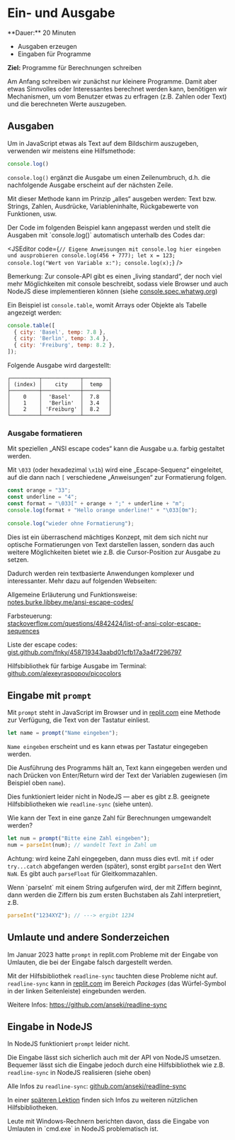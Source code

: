 
# Ein- und Ausgabe

<Callout>
  **Dauer:** 20 Minuten

  - Ausgaben erzeugen
  - Eingaben für Programme

  **Ziel:** Programme für Berechnungen schreiben
</Callout>

Am Anfang schreiben wir zunächst nur kleinere Programme. Damit 
aber etwas Sinnvolles oder Interessantes berechnet werden kann, 
benötigen wir Mechanismen, um vom Benutzer etwas zu erfragen 
(z.B. Zahlen oder Text) und die berechneten Werte auszugeben. 

## Ausgaben

Um in JavaScript etwas als Text auf dem Bildschirm auszugeben, 
verwenden wir meistens eine Hilfsmethode:

```js
console.log()
```

`console.log()` ergänzt die Ausgabe um einen Zeilenumbruch, d.h. 
die nachfolgende Ausgabe erscheint auf der nächsten Zeile.

Mit dieser Methode kann im Prinzip „alles“ ausgeben werden:
Text bzw. Strings, Zahlen, Ausdrücke, Variableninhalte, 
Rückgabewerte von Funktionen, usw.

<Callout type="info">
Der Code im folgenden Beispiel kann angepasst werden und stellt die
Ausgaben mit `console.log()` automatisch unterhalb des Codes dar:
</Callout>

<br/>

<JSEditor code={`// Eigene Anweisungen mit console.log hier eingeben und ausprobieren
console.log(456 + 777);
let x = 123;
console.log("Wert von Variable x:");
console.log(x);`}
/>

Bemerkung: Zur console-API gibt es einen „living standard“, der 
noch viel mehr Möglichkeiten mit console beschreibt, sodass viele 
Browser und auch NodeJS diese implementieren können (siehe 
[console.spec.whatwg.org](https://console.spec.whatwg.org))

Ein Beispiel ist `console.table`, womit Arrays oder
Objekte als Tabelle angezeigt werden: 

```js
console.table([
  { city: 'Basel', temp: 7.8 },
  { city: 'Berlin', temp: 3.4 },
  { city: 'Freiburg', temp: 8.2 },
]);
```

Folgende Ausgabe wird dargestellt:

```
┌─────────┬────────────┬────────┐
│ (index) │    city    │  temp  │
├─────────┼────────────┼────────┤
│    0    │  'Basel'   │  7.8   │
│    1    │  'Berlin'  │  3.4   │
│    2    │ 'Freiburg' │  8.2   │
└─────────┴────────────┴────────┘
```


###  Ausgabe formatieren

Mit speziellen „ANSI escape codes“ kann die Ausgabe u.a. farbig 
gestaltet werden.

Mit `\033` (oder hexadezimal `\x1b`) wird eine „Escape-Sequenz“ 
eingeleitet, auf die dann nach `[` verschiedene „Anweisungen“ zur 
Formatierung folgen.

```js	
const orange = "33";	
const underline = "4";
const format = "\033[" + orange + ";" + underline + "m";	
console.log(format + "Hello orange underline!" + "\033[0m");
 
console.log("wieder ohne Formatierung");
```

Dies ist ein überraschend mächtiges Konzept, mit dem sich nicht 
nur optische Formatierungen von Text darstellen lassen, sondern 
das auch weitere Möglichkeiten bietet wie z.B. die Cursor-Position 
zur Ausgabe zu setzen.

Dadurch werden rein textbasierte Anwendungen komplexer und 
interessanter. Mehr dazu auf folgenden Webseiten:

Allgemeine Erläuterung und Funktionsweise: \
[notes.burke.libbey.me/ansi-escape-codes/](https://notes.burke.libbey.me/ansi-escape-codes/)

Farbsteuerung: \
[stackoverflow.com/questions/4842424/list-of-ansi-color-escape-sequences](https://stackoverflow.com/questions/4842424/list-of-ansi-color-escape-sequences)

Liste der escape codes: \
[gist.github.com/fnky/458719343aabd01cfb17a3a4f7296797](https://gist.github.com/fnky/458719343aabd01cfb17a3a4f7296797)

Hilfsbibliothek für farbige Ausgabe im Terminal:
[github.com/alexeyraspopov/picocolors](https://github.com/alexeyraspopov/picocolors)

## Eingabe mit `prompt`

Mit `prompt` steht in JavaScript im Browser und in 
[replit.com](https://replit.com) eine Methode zur Verfügung, 
die Text von der Tastatur einliest.

```js
let name = prompt("Name eingeben");
```

`Name eingeben` erscheint und es kann etwas per Tastatur 
eingegeben werden.

Die Ausführung des Programms hält an, Text kann eingegeben werden 
und nach Drücken von Enter/Return wird der Text der Variablen 
zugewiesen (im Beispiel oben `name`).

Dies funktioniert leider nicht in NodeJS — aber es gibt z.B. 
geeignete Hilfsbibliotheken wie `readline-sync` (siehe unten).

Wie kann der Text in eine ganze Zahl für Berechnungen 
umgewandelt werden?

```js
let num = prompt("Bitte eine Zahl eingeben");
num = parseInt(num); // wandelt Text in Zahl um
```

Achtung: wird keine Zahl eingegeben, dann muss dies evtl. mit 
`if`  oder `try...catch` abgefangen werden (später), sonst 
ergibt `parseInt` den Wert `NaN`. Es gibt auch `parseFloat` 
für Gleitkommazahlen. 

<Callout type="warning">
Wenn `parseInt` mit einem String aufgerufen wird, der mit 
Ziffern beginnt, dann werden die Ziffern bis zum ersten
Buchstaben als Zahl interpretiert, z.B.

```js
parseInt("1234XYZ"); // ---> ergibt 1234
```
</Callout>

## Umlaute und andere Sonderzeichen

Im Januar 2023 hatte `prompt` in replit.com 
Probleme mit der Eingabe von Umlauten, die
bei der Eingabe falsch dargestellt werden. 

Mit der Hilfsbibliothek `readline-sync` 
tauchten diese Probleme nicht auf. `readline-sync` kann in [replit.com](https://replit.com) 
im Bereich _Packages_ (das Würfel-Symbol in der
linken Seitenleiste) eingebunden werden.

Weitere Infos: https://github.com/anseki/readline-sync

## Eingabe in NodeJS

In NodeJS funktioniert `prompt` leider nicht. 

Die Eingabe lässt sich sicherlich auch mit der 
API von NodeJS umsetzen. Bequemer lässt sich die 
Eingabe jedoch durch eine Hilfsbibliothek wie z.B. 
`readline-sync` in NodeJS realisieren (siehe oben)

Alle Infos zu `readline-sync`: 
[github.com/anseki/readline-sync](https://github.com/anseki/readline-sync)

In einer [späteren Lektion](/prog/10-misc/libraries) 
finden sich Infos zu weiteren nützlichen 
Hilfsbibliotheken.

<Callout type="warning">
Leute mit Windows-Rechnern berichten davon,
dass die Eingabe von Umlauten in `cmd.exe`
in NodeJS problematisch ist.
</Callout>

